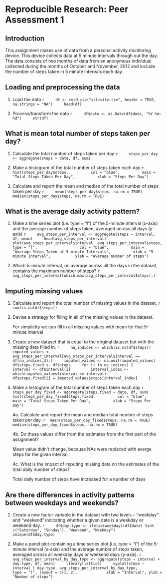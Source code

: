 # Reproducible Research: Peer Assessment 1

## Introduction
This assignment makes use of data from a personal activity monitoring device. This device collects data at 5 minute intervals through out the day. The data consists of two months of data from an anonymous individual collected during the months of October and November, 2012 and include the number of steps taken in 5 minute intervals each day.

## Loading and preprocessing the data
1. Load the data
    ```r
    df <- read.csv("activity.csv", header = TRUE, na.strings = "NA")
    head(df)
    ```

2. Process/transform the data
    ```r
    df$date <- as.Date(df$date, "%Y-%m-%d")
    str(df)
    ```

## What is mean total number of steps taken per day?
1. Calculate the total number of steps taken per day
    ```r
    steps_per_day <- aggregate(steps ~ date, df, sum)
    ```

2. Make a histogram of the total number of steps taken each day
    ```r
    hist(steps_per_day$steps,
         col = "blue",
         main = "Total Steps Taken Per Day",
         xlab = "Steps Per Day")
    ```

3. Calculate and report the mean and median of the total number of steps taken per day
    ```r
    mean(steps_per_day$steps, na.rm = TRUE)
    median(steps_per_day$steps, na.rm = TRUE)
    ```

## What is the average daily activity pattern?
1. Make a time series plot (i.e. type = "l") of the 5-minute interval (x-axis) and the average number of steps taken, averaged across all days (y-axis)
    ```r
    avg_steps_per_interval <- aggregate(steps ~ interval, df, mean)
    head(avg_steps_per_interval)
    plot(avg_steps_per_interval$interval, avg_steps_per_interval$steps,
         type = "l",         
         col = "blue",
         main = "Average Steps Taken at 5 minute Intervals",
         xlab = "5-minute Interval", 
         ylab = "Average number of steps")
    ```

2. Which 5-minute interval, on average across all the days in the dataset, contains the maximum number of steps?
    ```r
    avg_steps_per_interval[which.max(avg_steps_per_interval$steps),]
    ```

## Imputing missing values
1. Calculate and report the total number of missing values in the dataset.
    ```r
    sum(is.na(df$steps))
    ```

2. Devise a strategy for filling in all of the missing values in the dataset.
    
    For simplicity we can fill in all missing values with mean for that 5-minute interval

3. Create a new dataset that is equal to the original dataset but with the missing data filled in.
    ```r
    na_indices <- which(is.na(df$steps))
    imputed_values <- avg_steps_per_interval[avg_steps_per_interval$interval == df[na_indices,3],]
    imputed_values <- na.omit(imputed_values)
    df$steps.fixed <- df$steps
    for (i in na_indices) {
        interval <- df$interval[i]
        interval_index <- which(imputed_values$interval == interval)
        df$steps.fixed[i] = imputed_values$steps[interval_index]
    }    
    ```

4. Make a histogram of the total number of steps taken each day
    ```r
    steps_per_day_fixed <- aggregate(steps.fixed ~ date, df, sum)
    hist(steps_per_day_fixed$steps.fixed,
         col = "blue",
         main = "Total Steps Taken Per Day",
         xlab = "Steps Per Day")
    ```

    4a. Calculate and report the mean and median total number of steps taken per day.
    ```r
    mean(steps_per_day_fixed$steps, na.rm = TRUE)
    median(steps_per_day_fixed$steps, na.rm = TRUE)
    ```
    
    4b. Do these values differ from the estimates from the first part of the assignment?
    
    Mean value didn't change, because NAs were replaced with averge steps for the given interval.
    
    4c. What is the impact of imputing missing data on the estimates of the total daily number of steps?
    
    Total daily number of steps have increased for a number of days 

## Are there differences in activity patterns between weekdays and weekends?

1. Create a new factor variable in the dataset with two levels – “weekday” and “weekend” indicating whether a given date is a weekday or weekend day.
    ```r
    df$day.type <- ifelse(weekdays(df$date) %in% c("Saturday", "Sunday"), "Weekend", "Weekday")
    unique(df$day.type)
    ```
    
2. Make a panel plot containing a time series plot (i.e. type = "l") of the 5-minute interval (x-axis) and the average number of steps taken, averaged across all weekday days or weekend days (y-axis).
    ```r
    avg_steps_per_interval_by_day_type <- aggregate(steps ~ interval + day.type, df, mean)
    library(lattice)
    xyplot(steps ~ interval | day.type, avg_steps_per_interval_by_day_type, 
           type = "l", layout = c(1, 2), 
           xlab = "Interval", ylab = "Number of steps")
    ```
